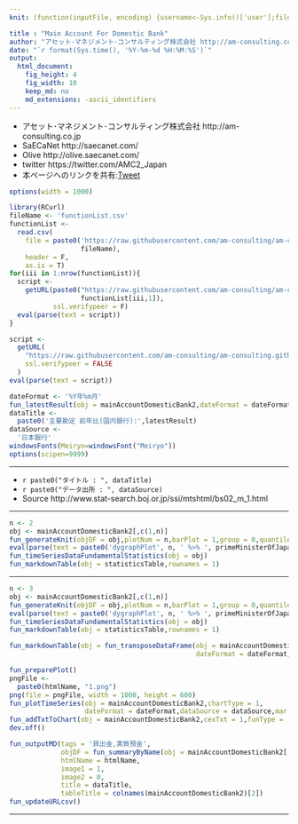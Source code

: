 ```yaml
---
knit: (function(inputFile, encoding) {username<-Sys.info()['user'];fileName<-'defaultPath.csv';pathToFile <-paste0('C:/Users/', username,'/Desktop/pathToCSV/');setwd(pathToFile);buf0<-read.csv(fileName,header = F,skip = 0,stringsAsFactor = F,check.names = F,fileEncoding = 'utf-8');timeStamp<-format(Sys.time(),'%Y%m%d%H%M%S');htmlName<-'MainAccountForDomesticBank';rmarkdown::render(inputFile, encoding = encoding, output_file = paste0('C:/Users/',username,buf0[2,1],'charts/','am-consulting.co.jp-',htmlName,'.html')) })

title : "Main Account For Domestic Bank"
author: "アセット･マネジメント･コンサルティング株式会社 http://am-consulting.co.jp"
date: "`r format(Sys.time(), '%Y-%m-%d %H:%M:%S')`"
output: 
  html_document:
    fig_height: 4
    fig_width: 10
    keep_md: no
    md_extensions: -ascii_identifiers 
---
```

<link href="http://knowledgevault.saecanet.com/components/rmarkdown-html.css" rel="stylesheet">
<script src="http://knowledgevault.saecanet.com/components/JavascriptCode.js"></script>
<style>.main-container {max-width : 1000px;}</style>

- アセット･マネジメント･コンサルティング株式会社 http://am-consulting.co.jp
- SaECaNet http://saecanet.com/
- Olive http://olive.saecanet.com/
- twitter https://twitter.com/AMC2_Japan
- 本ページへのリンクを共有:<a href="https://twitter.com/share" class="twitter-share-button" data-via="AMC2_Japan" data-size="large">Tweet</a> <script>!function(d,s,id){var js,fjs=d.getElementsByTagName(s)[0],p=/^http:/.test(d.location)?'http':'https';if(!d.getElementById(id)){js=d.createElement(s);js.id=id;js.src=p+'://platform.twitter.com/widgets.js';fjs.parentNode.insertBefore(js,fjs);}}(document, 'script', 'twitter-wjs');</script>

```r
options(width = 1000)
```

```r
library(RCurl)
fileName <- 'functionList.csv'
functionList <-
  read.csv(
    file = paste0('https://raw.githubusercontent.com/am-consulting/am-consulting.github.io/master/csv/',
                  fileName),
    header = F,
    as.is = T)
for(iii in 1:nrow(functionList)){
  script <- 
    getURL(paste0("https://raw.githubusercontent.com/am-consulting/am-consulting.github.io/master/", 
                  functionList[iii,1]),
           ssl.verifypeer = F)
  eval(parse(text = script))
}
```

```r
script <-
  getURL(
    "https://raw.githubusercontent.com/am-consulting/am-consulting.github.io/master/importMainAccount.r",
    ssl.verifypeer = FALSE
  )
eval(parse(text = script))
```

```r
dateFormat <- '%Y年%m月'
fun_latestResult(obj = mainAccountDomesticBank2,dateFormat = dateFormat,objColumn = c(2,3))
dataTitle <- 
  paste0('主要勘定 前年比(国内銀行):',latestResult)
dataSource <- 
  '日本銀行'
windowsFonts(Meiryo=windowsFont("Meiryo"))
options(scipen=9999)
```

***

- `r paste0("タイトル : ", dataTitle)`
- `r paste0("データ出所 : ", dataSource)`
- Source http://www.stat-search.boj.or.jp/ssi/mtshtml/bs02_m_1.html

***

```r
n <- 2
obj <- mainAccountDomesticBank2[,c(1,n)]
fun_generateKnit(objDF = obj,plotNum = n,barPlot = 1,group = 0,quantiles = 2,dygraphTitle = colnames(obj)[2])
eval(parse(text = paste0('dygraphPlot', n, ' %>% ', primeMinisterOfJapan_dygraph)))
fun_timeSeriesDataFundamentalStatistics(obj = obj)
fun_markdownTable(obj = statisticsTable,rownames = 1)
```

***

```r
n <- 3
obj <- mainAccountDomesticBank2[,c(1,n)]
fun_generateKnit(objDF = obj,plotNum = n,barPlot = 1,group = 0,quantiles = 2,dygraphTitle = colnames(obj)[2])
eval(parse(text = paste0('dygraphPlot', n, ' %>% ', primeMinisterOfJapan_dygraph)))
fun_timeSeriesDataFundamentalStatistics(obj = obj)
fun_markdownTable(obj = statisticsTable,rownames = 1)
```

```r
fun_markdownTable(obj = fun_transposeDataFrame(obj = mainAccountDomesticBank2,
                                               dateFormat = dateFormat,tailN = 5))
```

```r
fun_preparePlot()
pngFile <- 
  paste0(htmlName, "1.png")
png(file = pngFile, width = 1000, height = 600)
fun_plotTimeSeries(obj = mainAccountDomesticBank2,chartType = 1,
                   dateFormat = dateFormat,dataSource = dataSource,mar = c(4,4,5,1),needLefLab = 0)
fun_addTxtToChart(obj = mainAccountDomesticBank2,cexTxt = 1,funType = 'min',col = 'black')
dev.off()
```

```r
fun_outputMD(tags = '貸出金,実質預金',
             objDF = fun_summaryByName(obj = mainAccountDomesticBank2[,c(1,2)],dateFormat = dateFormat),
             htmlName = htmlName,
             image1 = 1,
             image2 = 0,
             title = dataTitle,
             tableTitle = colnames(mainAccountDomesticBank2)[2])
fun_updateURLcsv()
```

***
<script>MakeNegative()</script>
<script>
  (function(i,s,o,g,r,a,m){i['GoogleAnalyticsObject']=r;i[r]=i[r]||function(){
  (i[r].q=i[r].q||[]).push(arguments)},i[r].l=1*new Date();a=s.createElement(o),
  m=s.getElementsByTagName(o)[0];a.async=1;a.src=g;m.parentNode.insertBefore(a,m)
  })(window,document,'script','https://www.google-analytics.com/analytics.js','ga');

  ga('create', 'UA-3077339-5', 'auto');
  ga('send', 'pageview');

</script>
